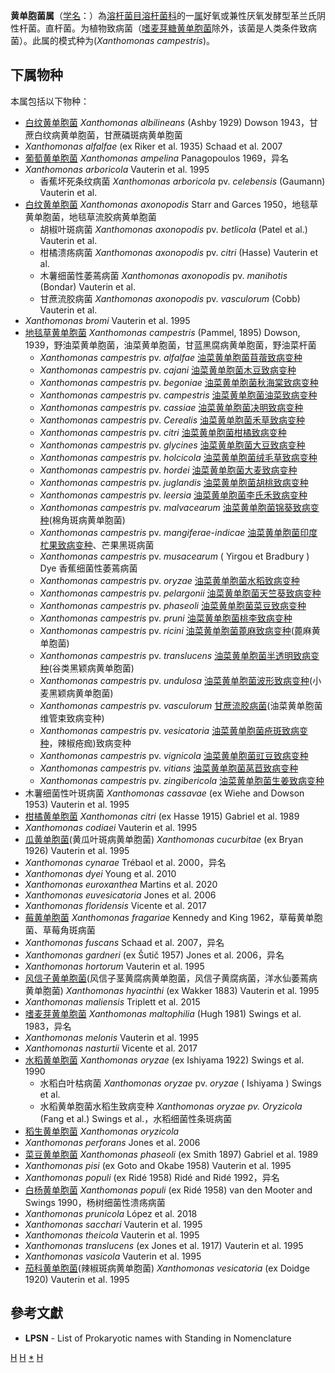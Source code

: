{{Automatic taxobox
| taxon = Xanthomonas
| authority = (Dowson, 1939) Vauterin et al，1995
| type species = 野油菜黄单胞菌<br>''Xanthomonas campestris''
| type species authority = (Pammel 1895) Dowson 1939
}}
'''黄单胞菌属'''（[[学名|学名]]：{{lang|la|''Xanthomonas''}}）為[[溶杆菌目|溶杆菌目]][[溶杆菌科|溶杆菌科]]的一[[属|属]]好氧或兼性厌氧发酵型革兰氏阴性杆菌。直杆菌。为植物致病菌（[[嗜麦芽糖黄单胞菌|嗜麦芽糖黄单胞菌]]除外，该菌是人类条件致病菌）。此属的模式种为(''Xanthomonas campestris'')。

==下属物种==
本属包括以下物种：
* [[白纹黄单胞菌|白纹黄单胞菌]] ''Xanthomonas albilineans'' (Ashby 1929) Dowson 1943，甘蔗白纹病黄单胞菌，甘蔗磷斑病黄单胞菌
* ''Xanthomonas alfalfae'' (ex Riker et al. 1935) Schaad et al. 2007
* [[葡萄黄单胞菌|葡萄黄单胞菌]] ''Xanthomonas ampelina'' Panagopoulos 1969，异名
* ''Xanthomonas arboricola'' Vauterin et al. 1995
**  香蕉坏死条纹病菌 ''Xanthomonas arboricola'' pv. ''celebensis'' (Gaumann) Vauterin et al.
* [[白纹黄单胞菌|白纹黄单胞菌]] ''Xanthomonas axonopodis'' Starr and Garces 1950，地毯草黄单胞菌，地毯草流胶病黄单胞菌
** 胡椒叶斑病菌 ''Xanthomonas axonopodis'' pv. ''betlicola'' (Patel et al.) Vauterin et al.
** 柑橘溃疡病菌 ''Xanthomonas axonopodis'' pv. ''citri'' (Hasse) Vauterin et al.
** 木薯细菌性萎蔫病菌 ''Xanthomonas axonopodis'' pv. ''manihotis'' (Bondar) Vauterin et al.
** 甘蔗流胶病菌 ''Xanthomonas axonopodis'' pv. ''vasculorum'' (Cobb) Vauterin et al.
* ''Xanthomonas bromi'' Vauterin et al. 1995
* [[地毯草黄单胞菌|地毯草黄单胞菌]] ''Xanthomonas campestris'' (Pammel, 1895) Dowson, 1939，野油菜黄单胞菌，油菜黄单胞菌，甘蓝黑腐病黄单胞菌，野油菜杆菌
** ''Xanthomonas campestris'' pv. ''alfalfae'' [[油菜黄单胞菌苜蓿致病变种|油菜黄单胞菌苜蓿致病变种]]
** ''Xanthomonas campestris'' pv. ''cajani'' [[油菜黄单胞菌木豆致病变种|油菜黄单胞菌木豆致病变种]]
** ''Xanthomonas campestris'' pv. ''begoniae'' [[油菜黄单胞菌秋海棠致病变种|油菜黄单胞菌秋海棠致病变种]]
** ''Xanthomonas campestris'' pv. ''campestris'' [[油菜黄单胞菌油菜致病变种|油菜黄单胞菌油菜致病变种]]
** ''Xanthomonas campestris'' pv. ''cassiae'' [[油菜黄单胞菌决明致病变种|油菜黄单胞菌决明致病变种]]
** ''Xanthomonas campestris'' pv. ''Cerealis'' [[油菜黄单胞菌禾草致病变种|油菜黄单胞菌禾草致病变种]]
** ''Xanthomonas campestris'' pv. ''citri'' [[油菜黄单胞菌柑橘致病变种|油菜黄单胞菌柑橘致病变种]]
** ''Xanthomonas campestris'' pv. ''glycines'' [[油菜黄单胞菌大豆致病变种|油菜黄单胞菌大豆致病变种]]
** ''Xanthomonas campestris'' pv. ''holcicola'' [[油菜黄单胞菌绒毛草致病变种|油菜黄单胞菌绒毛草致病变种]]
** ''Xanthomonas campestris'' pv. ''hordei'' [[油菜黄单胞菌大麦致病变种|油菜黄单胞菌大麦致病变种]]
** ''Xanthomonas campestris'' pv. ''juglandis'' [[油菜黄单胞菌胡桃致病变种|油菜黄单胞菌胡桃致病变种]]
** ''Xanthomonas campestris'' pv. ''leersia'' [[油菜黄单胞菌李氏禾致病变种|油菜黄单胞菌李氏禾致病变种]]
** ''Xanthomonas campestris'' pv. ''malvacearum'' [[油菜黄单胞菌锦葵致病变种|油菜黄单胞菌锦葵致病变种]](棉角斑病黄单胞菌)
** ''Xanthomonas campestris'' pv. ''mangiferae-indicae'' [[油菜黄单胞菌印度杧果致病变种|油菜黄单胞菌印度杧果致病变种]]、芒果黑斑病菌
** ''Xanthomonas campestris'' pv. ''musacearum'' ( Yirgou et Bradbury ) Dye 香蕉细菌性萎蔫病菌
** ''Xanthomonas campestris'' pv. ''oryzae'' [[油菜黄单胞菌水稻致病变种|油菜黄单胞菌水稻致病变种]]
** ''Xanthomonas campestris'' pv. ''pelargonii'' [[油菜黄单胞菌天竺葵致病变种|油菜黄单胞菌天竺葵致病变种]]
** ''Xanthomonas campestris'' pv. ''phaseoli'' [[油菜黄单胞菌菜豆致病变种|油菜黄单胞菌菜豆致病变种]]
** ''Xanthomonas campestris'' pv. ''pruni'' [[油菜黄单胞菌桃李致病变种|油菜黄单胞菌桃李致病变种]]
** ''Xanthomonas campestris'' pv. ''ricini'' [[油菜黄单胞菌蓖麻致病变种|油菜黄单胞菌蓖麻致病变种]](蓖麻黄单胞菌)
** ''Xanthomonas campestris'' pv. ''translucens'' [[油菜黄单胞菌半透明致病变种|油菜黄单胞菌半透明致病变种]](谷类黑颖病黄单胞菌)
** ''Xanthomonas campestris'' pv. ''undulosa'' [[油菜黄单胞菌波形致病变种|油菜黄单胞菌波形致病变种]](小麦黑颖病黄单胞菌)
** ''Xanthomonas campestris'' pv. ''vasculorum'' [[甘蔗流胶病菌|甘蔗流胶病菌]](油菜黄单胞菌维管束致病变种)
** ''Xanthomonas campestris'' pv. ''vesicatoria'' [[油菜黄单胞菌疮斑致病变种|油菜黄单胞菌疮斑致病变种]]，辣椒疮痂)致病变种
** ''Xanthomonas campestris'' pv. ''vignicola'' [[油菜黄单胞菌豇豆致病变种|油菜黄单胞菌豇豆致病变种]]
** ''Xanthomonas campestris'' pv. ''vitians'' [[油菜黄单胞菌莴苣致病变种|油菜黄单胞菌莴苣致病变种]]
** ''Xanthomonas campestris'' pv. ''zingibericola'' [[油菜黄单胞菌生姜致病变种|油菜黄单胞菌生姜致病变种]]
* 木薯细菌性叶斑病菌 ''Xanthomonas cassavae'' (ex Wiehe and Dowson 1953) Vauterin et al. 1995
* [[柑橘黄单胞菌|柑橘黄单胞菌]] ''Xanthomonas citri'' (ex Hasse 1915) Gabriel et al. 1989
* ''Xanthomonas codiaei'' Vauterin et al. 1995
* [[瓜黄单胞菌|瓜黄单胞菌]](黄瓜叶斑病黄单胞菌) ''Xanthomonas cucurbitae'' (ex Bryan 1926) Vauterin et al. 1995
* ''Xanthomonas cynarae'' Trébaol et al. 2000，异名
* ''Xanthomonas dyei'' Young et al. 2010
* ''Xanthomonas euroxanthea'' Martins et al. 2020
* ''Xanthomonas euvesicatoria'' Jones et al. 2006
* ''Xanthomonas floridensis'' Vicente et al. 2017
* [[莓黄单胞菌|莓黄单胞菌]] ''Xanthomonas fragariae'' Kennedy and King 1962，草莓黄单胞菌、草莓角斑病菌
* ''Xanthomonas fuscans'' Schaad et al. 2007，异名
* ''Xanthomonas gardneri'' (ex Šutič 1957) Jones et al. 2006，异名
* ''Xanthomonas hortorum'' Vauterin et al. 1995
* [[风信子黄单胞菌|风信子黄单胞菌]](风信子茎黄腐病黄单胞菌，风信子黄腐病菌，洋水仙萎蔫病黄单胞菌) ''Xanthomonas hyacinthi'' (ex Wakker 1883) Vauterin et al. 1995
* ''Xanthomonas maliensis'' Triplett et al. 2015
* [[嗜麦芽黄单胞菌|嗜麦芽黄单胞菌]] ''Xanthomonas maltophilia'' (Hugh 1981) Swings et al. 1983，异名
* ''Xanthomonas melonis'' Vauterin et al. 1995
* ''Xanthomonas nasturtii'' Vicente et al. 2017
* [[水稻黄单胞菌|水稻黄单胞菌]] ''Xanthomonas oryzae'' (ex Ishiyama 1922) Swings et al. 1990
** 水稻白叶枯病菌 ''Xanthomonas oryzae'' pv. ''oryzae'' ( Ishiyama ) Swings et al.
** 水稻黄单胞菌水稻生致病变种 ''Xanthomonas oryzae pv. Oryzicola'' (Fang et al.) Swings et al.，水稻细菌性条斑病菌 
* [[稻生黄单胞菌|稻生黄单胞菌]] ''Xanthomonas oryzicola''
* ''Xanthomonas perforans'' Jones et al. 2006
* [[菜豆黄单胞菌|菜豆黄单胞菌]] ''Xanthomonas phaseoli'' (ex Smith 1897) Gabriel et al. 1989
* ''Xanthomonas pisi'' (ex Goto and Okabe 1958) Vauterin et al. 1995
* ''Xanthomonas populi'' (ex Ridé 1958) Ridé and Ridé 1992，异名
* [[白杨黄单胞菌|白杨黄单胞菌]] ''Xanthomonas populi'' (ex Ridé 1958) van den Mooter and Swings 1990，杨树细菌性溃疡病菌
* ''Xanthomonas prunicola'' López et al. 2018
* ''Xanthomonas sacchari'' Vauterin et al. 1995
* ''Xanthomonas theicola'' Vauterin et al. 1995
* ''Xanthomonas translucens'' (ex Jones et al. 1917) Vauterin et al. 1995
* ''Xanthomonas vasicola'' Vauterin et al. 1995
* [[茄科黄单胞菌|茄科黄单胞菌]](辣椒斑病黄单胞菌) ''Xanthomonas vesicatoria'' (ex Doidge 1920) Vauterin et al. 1995

==參考文獻==
{{reflist}}
* '''LPSN''' - List of Prokaryotic names with Standing in Nomenclature

{{taxonbar}}

[[Category:革兰氏阴性菌|H]]
[[Category:_溶杆菌科|H]]
[[Category:_黄单胞菌属|*]]
[[Category:1995年描述的分类群|H]]